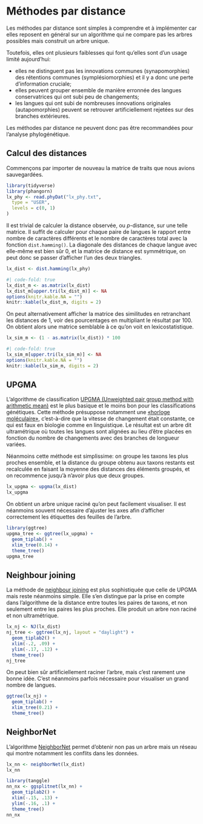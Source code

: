 # Méthodes par distance

Les méthodes par distance sont simples à comprendre et à implémenter car elles reposent en général sur un algorithme qui ne compare pas les arbres possibles mais construit un arbre unique.

Toutefois, elles ont plusieurs faiblesses qui font qu'elles sont d'un usage limité aujourd'hui:

  * elles ne distinguent pas les innovations communes (synapomorphies) des rétentions communes (symplésiomorphies) et il y a donc une perte d'information cruciale;
  * elles peuvent grouper ensemble de manière erronnée des langues conservatrices qui ont subi peu de changements;
  * les langues qui ont subi de nombreuses innovations originales (autapomorphies) peuvent se retrouver artificiellement rejetées sur des branches extérieures.
  
Les méthodes par distance ne peuvent donc pas être recommandées pour l'analyse phylogénétique.

## Calcul des distances

Commençons par importer de nouveau la matrice de traits que nous avions sauvegardées.

```r
library(tidyverse)
library(phangorn)
lx_phy <- read.phyDat("lx_phy.txt",
  type = "USER",
  levels = c(0, 1)
)
```

Il est trivial de calculer la distance observée, ou *p*-distance, sur une telle matrice. Il suffit de calculer pour chaque paire de langues le rapport entre nombre de caractères différents et le nombre de caractères total avec la fonction `dist.hamming()`. La diagonale des distances de chaque langue avec elle-même est bien sûr 0, et la matrice de distance est symmétrique, on peut donc se passer d'afficher l'un des deux triangles.

```r
lx_dist <- dist.hamming(lx_phy)
```

```r
#| code-fold: true
lx_dist_m <- as.matrix(lx_dist)
lx_dist_m[upper.tri(lx_dist_m)] <- NA
options(knitr.kable.NA = "")
knitr::kable(lx_dist_m, digits = 2)
```

On peut alternativement afficher la matrice des similitudes en retranchant les distances de 1, voir des pourcentages en multipliant le résultat par 100. On obtient alors une matrice semblable à ce qu'on voit en lexicostatistique.

```r
lx_sim_m <- (1 - as.matrix(lx_dist)) * 100
```

```r
#| code-fold: true
lx_sim_m[upper.tri(lx_sim_m)] <- NA
options(knitr.kable.NA = "")
knitr::kable(lx_sim_m, digits = 2)
```

## UPGMA

L'algorithme de classification [UPGMA (Unweighted pair group method with arithmetic mean)](https://fr.wikipedia.org/wiki/Unweighted_pair_group_method_with_arithmetic_mean) est le plus basique et le moins bon pour les classifications génétiques. Cette méthode présuppose notamment une [«horloge moléculaire»](https://fr.wikipedia.org/wiki/Horloge_mol%C3%A9culaire), c'est-à-dire que la vitesse de changement était constante, ce qui est faux en biologie comme en linguistique. Le résultat est un arbre dit ultramétrique où toutes les langues sont alignées au lieu d'être placées en fonction du nombre de changements avec des branches de longueur variées.

Néanmoins cette méthode est simplissime: on groupe les taxons les plus proches ensemble, et la distance du groupe obtenu aux taxons restants est recalculée en faisant la moyenne des distances des éléments groupés, et on recommence jusqu'à n'avoir plus que deux groupes.

```r
lx_upgma <- upgma(lx_dist)
lx_upgma
```

On obtient un arbre unique raciné qu'on peut facilement visualiser. Il est néanmoins souvent nécessaire d'ajuster les axes afin d'afficher correctement les étiquettes des feuilles de l'arbre.

```r
library(ggtree)
upgma_tree <- ggtree(lx_upgma) +
  geom_tiplab() +
  xlim_tree(0.14) +
  theme_tree()
upgma_tree
```

## Neighbour joining

La méthode de [neighbour joining](https://fr.wikipedia.org/wiki/Neighbour_joining) est plus sophistiquée que celle de UPGMA mais reste néanmoins simple. Elle s'en distingue par la prise en compte dans l'algorithme de la distance entre toutes les paires de taxons, et non seulement entre les paires les plus proches. Elle produit un arbre non raciné et non ultramétrique.

```r
lx_nj <- NJ(lx_dist)
nj_tree <- ggtree(lx_nj, layout = "daylight") +
  geom_tiplab2() +
  xlim(-.2, .09) +
  ylim(-.17, .12) +
  theme_tree()
nj_tree
```

On peut bien sûr artificiellement raciner l'arbre, mais c'est rarement une bonne idée. C'est néanmoins parfois nécessaire pour visualiser un grand nombre de langues.

```r
ggtree(lx_nj) +
  geom_tiplab() +
  xlim_tree(0.21) +
  theme_tree()
```

## NeighborNet

L'algorithme [NeighborNet](https://en.wikipedia.org/wiki/Neighbor-net) permet d'obtenir non pas un arbre mais un réseau qui montre notamment les conflits dans les données.

```r
lx_nn <- neighborNet(lx_dist)
lx_nn
```

```r
library(tanggle)
nn_nx <- ggsplitnet(lx_nn) +
  geom_tiplab2() +
  xlim(-.15, .13) +
  ylim(-.16, .1) +
  theme_tree()
nn_nx
```